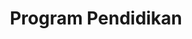 ---
title: Program Pendidikan
blocks:
  - background: bg-green-50/80
    headline: Program Pendidikan Unggulan
    tagline: Membentuk Siswa yang Cerdas, Kreatif, dan Berkarakter
    actions:
      - label: Daftar Sekarang
        type: button
        icon:
          name: BiUserPlus
          color: white
        link: /pendaftaran
      - label: Lihat Kurikulum
        type: link
        link: /program-pendidikan
    image:
      src: '/uploads/program-pendidikan.jpg'
      alt: Program Pendidikan
      videoUrl: ''
    _template: hero
  - title: Jenjang Pendidikan
    description: Kami menyediakan pendidikan berkualitas dari tingkat dasar hingga menengah
    items:
      - icon:
          name: BiChild
          color: blue
          style: float
        title: Sekolah Dasar (SD)
        text: >
          Program pendidikan dasar untuk siswa kelas 1-6 dengan fokus pada 
          penguasaan literasi, numerasi, dan pembentukan karakter dasar. 
          Menggunakan pendekatan pembelajaran yang menyenangkan dan interaktif.
      - icon:
          name: BiBook
          color: green
          style: float
        title: Sekolah Menengah Pertama (SMP)
        text: >
          Program pendidikan menengah pertama untuk siswa kelas 7-9 dengan 
          kurikulum yang komprehensif meliputi mata pelajaran inti dan 
          pengembangan minat bakat siswa.
      - icon:
          name: BiGraduate
          color: orange
          style: float
        title: Sekolah Menengah Atas (SMA)
        text: >
          Program pendidikan menengah atas dengan peminatan IPA, IPS, dan Bahasa. 
          Persiapan optimal untuk melanjutkan ke perguruan tinggi terbaik.
    _template: features
  - background: bg-zinc-50
    title: Kurikulum dan Pembelajaran
    description: >
      Kurikulum Merdeka yang disesuaikan dengan kebutuhan siswa dan perkembangan zaman
      
      
      **Mata Pelajaran Inti:**
      - Bahasa Indonesia dan Sastra
      - Matematika dan Sains
      - Bahasa Inggris
      - Pendidikan Agama dan Budi Pekerti
      - Pendidikan Pancasila dan Kewarganegaraan
      - Sejarah Indonesia dan Sosial
      - Seni Budaya dan Prakarya
      - Pendidikan Jasmani dan Kesehatan
      
      
      **Program Unggulan:**
      - Kelas Bilingual (Bahasa Inggris)
      - Program Tahfidz Al-Quran
      - Robotika dan Coding
      - Entrepreneurship
    _template: content
  - title: Ekstrakurikuler
    description: Kegiatan pengembangan bakat dan minat siswa di luar jam pelajaran
    items:
      - icon:
          name: BiFootball
          color: red
          style: float
        title: Olahraga
        text: >
          Futsal, Basket, Voli, Badminton, Karate, Taekwondo, Renang
      - icon:
          name: BiPencil
          color: purple
          style: float
        title: Seni Islami
        text: >
          Kaligrafi Arab, Tilawah Al-Quran, Muhadharah (Pidato), Tahsin
      - icon:
          name: BiCodeAlt
          color: blue
          style: float
        title: Teknologi
        text: >
          Robotika, Programming, Desain Grafis, Website Development
      - icon:
          name: BiSpeech
          color: orange
          style: float
        title: Kepemimpinan
        text: >
          OSIS, Pramuka, PMR, English Club, Jurnalistik
      - icon:
          name: BiPlant
          color: green
          style: float
        title: Lingkungan
        text: >
          Green School, Hidroponik, Bank Sampah, Kebun Sekolah
      - icon:
          name: BiHeart
          color: pink
          style: float
        title: Sosial
        text: >
          Bakti Sosial, Kunjungan Panti Asuhan, Donor Darah
    _template: features
  - background: bg-blue-50
    title: Metode Pembelajaran
    description: >
      Pendekatan pembelajaran modern yang berpusat pada siswa dengan 
      memanfaatkan teknologi dan metode interaktif.
      
      
      **Pembelajaran Tatap Muka**
      - Kelas interaktif dengan fasilitas smart board
      - Diskusi kelompok dan presentasi
      - Praktikum di laboratorium
      - Pembelajaran di luar kelas (outdoor learning)
      
      
      **Pembelajaran Digital**
      - E-learning platform untuk materi tambahan
      - Virtual reality untuk mata pelajaran tertentu
      - Aplikasi pembelajaran interaktif
      - Assessment online untuk evaluasi berkala
      
      
      **Project Based Learning**
      - Proyek kolaboratif antar mata pelajaran
      - Penelitian ilmiah sederhana
      - Kewirausahaan siswa
      - Community service projects
    _template: content
  - background: bg-zinc-50
    title: Prestasi Akademik
    description: >-
      Pencapaian siswa dalam berbagai kompetisi akademik tingkat regional 
      dan nasional membuktikan kualitas program pendidikan kami.
    stats:
      - stat: 85%
        type: Lulus UN dengan Nilai A
      - stat: 95%
        type: Diterima PTN Favorit
      - stat: 50+
        type: Prestasi Olimpiade
      - stat: 30+
        type: Penghargaan Lomba
    _template: stats
---